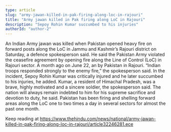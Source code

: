 ```yaml
---
type: article
slug: "army-jawan-killed-in-pak-firing-along-loc-in-rajouri"
title: "Army jawan killed in Pak firing along LoC in Rajouri"
description: "Sepoy Rohin Kumar succumbed to his injuries"
authorId: "author-2"
---
```


An Indian Army jawan was killed when Pakistan opened heavy fire on forward posts along the LoC in Jammu and Kashmir’s Rajouri district on Saturday, a defence spokesperson said.
He said the Pakistan Army violated the ceasefire agreement by opening fire along the Line of Control (LoC) in Rajouri sector.
A month ago on June 22, an 
by Pakistan in Rajouri.
“Indian troops responded strongly to the enemy fire,” the spokesperson said.
In the incident, Sepoy Rohin Kumar was critically injured and he later succumbed to his injuries, he added.
Kumar, a resident of Himachal Pradesh, was a brave, highly motivated and a sincere soldier, the spokesperson said.
The nation will always remain indebted to him for his supreme sacrifice and devotion to duty, he said.
Pakistan has been firing and shelling forward areas along the LoC one to two times a day in several sectors for almost the past one month.

Keep reading at https://www.thehindu.com/news/national/army-jawan-killed-in-pak-firing-along-loc-in-rajouri/article32246281.ece
